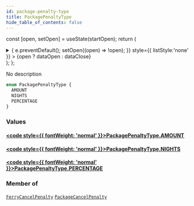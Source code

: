 ```yaml
---
id: package-penalty-type
title: PackagePenaltyType
hide_table_of_contents: false
---
```






const [open, setOpen] = useState(startOpen);
return (
<details {...(open ? { open: true } : {})} className="details" style={{ border:'none', boxShadow:'none', background:'var(--ifm-background-color)' }}>
<summary
onClick={(e) => {
e.preventDefault();
setOpen((open) => !open);
}}
style={{ listStyle:'none' }} >
{open ? dataOpen : dataClose}
</summary>
{open && children}
</details>
);
};

No description

```graphql
enum PackagePenaltyType {
  AMOUNT
  NIGHTS
  PERCENTAGE
}
```

### Values

#### [<code style={{ fontWeight: 'normal' }}>PackagePenaltyType.<b>AMOUNT</b></code>](#)

>

#### [<code style={{ fontWeight: 'normal' }}>PackagePenaltyType.<b>NIGHTS</b></code>](#)

>

#### [<code style={{ fontWeight: 'normal' }}>PackagePenaltyType.<b>PERCENTAGE</b></code>](#)

>

### Member of

[`FerryCancelPenalty`](/api/objects/ferry-cancel-penalty) <Badge class="badge badge--secondary" text="object"/><Bullet />[`PackageCancelPenalty`](/api/objects/package-cancel-penalty) <Badge class="badge badge--secondary" text="object"/>
